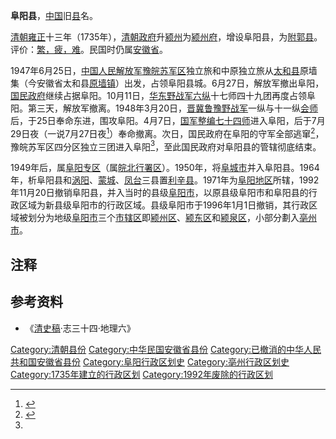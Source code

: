 '''阜阳县'''，[[中国|中国]]旧[[县|县]]名。

[[清朝|清朝]][[雍正|雍正]]十三年（1735年），[[清朝政府|清朝政府]]升[[颍州_(北魏)|颍州]]为[[颍州府|颍州府]]，增设阜阳县，为[[附郭县|附郭县]]。评价：[[冲繁疲难|繁，疲，难]]。民国时仍属[[安徽省_(中華民國)|安徽省]]。

1947年6月25日，[[中国人民解放军|中国人民解放军]][[豫皖苏军区|豫皖苏军区]]独立旅和中原独立旅从[[太和县|太和县]]原墙集（今安徽省太和县[[原墙镇|原墙镇]]）出发，占领阜阳县城。6月27日，解放军撤出阜阳，[[国民政府|国民政府]]继续占据阜阳。10月11日，[[华东野战军|华东野战军]][[华东野战军第6纵队|六纵]]十七师四十九团再度占领阜阳。第三天，解放军撤离。1948年3月20日，[[晋冀鲁豫野战军|晋冀鲁豫野战军]]一纵与十一纵[[会师|会师]]后，于25日奉命东进，围攻阜阳。4月7日，[[國民革命軍第七十四軍|国军整编七十四师]]进入阜阳，后于7月29日夜（一说7月27日夜<ref name="a1">{{Cite web |url=http://www.ahage.net/fuyang/fuyangdiqudashiji_9.html |title=阜阳地区历史大事记（商朝至解放初）(9) |accessdate=2014-10-04 |author=安史 |date=2008-07-22 |work= |publisher= |language=Zh-hans |archive-url=https://web.archive.org/web/20141006153223/http://www.ahage.net/fuyang/fuyangdiqudashiji_9.html |archive-date=2014-10-06 |dead-url=yes }}</ref>）奉命撤离。次日，国民政府在阜阳的守军全部逃窜<ref>{{Cite web |url=http://www.ahage.net/fuyang/jiefangfuyang.html |title=阜阳地区战争历史——解放阜阳 |accessdate=2014-10-04 |author=安史 |date=2008-07-22 |work= |publisher=安徽文化网 |language=Zh-hans |archive-url=https://web.archive.org/web/20141006124008/http://www.ahage.net/fuyang/jiefangfuyang.html |archive-date=2014-10-06 |dead-url=yes }}</ref>，豫皖苏军区四分区独立三团进入阜阳<ref name="a1"/>，至此国民政府对阜阳县的管辖彻底结束。

1949年后，属[[阜阳专区|阜阳专区]]（属[[皖北行署区|皖北行署区]]）。1950年，将[[阜城市|阜城市]]并入阜阳县。1964年，析阜阳县和[[涡阳县|涡阳]]、[[蒙城县|蒙城]]、[[凤台县|凤台]]三县置[[利辛县|利辛县]]。1971年为[[阜阳地区|阜阳地区]]所辖，1992年11月20日撤销阜阳县，并入当时的县级[[阜阳市_(县级市)|阜阳市]]，以原县级阜阳市和阜阳县的行政区域为新县级阜阳市的行政区域。县级阜阳市于1996年1月1日撤销，其行政区域被划分为地级[[阜阳市|阜阳市]]三个[[市辖区|市辖区]]即[[颍州区|颍州区]]、[[颍东区|颍东区]]和[[颍泉区|颍泉区]]，小部分劃入[[亳州市|亳州市]]。

== 注释 ==

{{Reflist|2}}

== 参考资料 ==
*《[[清史稿|清史稿]]·志三十四·地理六》

{{中華民國安徽省行政區劃}}
{{中华人民共和国安徽省已撤消的县级行政区}}
[[Category:清朝县份|Category:清朝县份]]
[[Category:中华民国安徽省县份|Category:中华民国安徽省县份]]
[[Category:已撤消的中华人民共和国安徽省县份|Category:已撤消的中华人民共和国安徽省县份]]
[[Category:阜阳行政区划史|Category:阜阳行政区划史]]
[[Category:亳州行政区划史|Category:亳州行政区划史]]
[[Category:1735年建立的行政区划|Category:1735年建立的行政区划]]
[[Category:1992年废除的行政区划|Category:1992年废除的行政区划]]